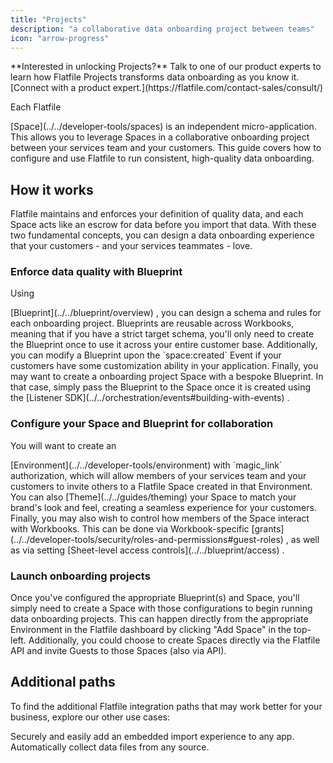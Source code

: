 ```yaml
---
title: "Projects"
description: "a collaborative data onboarding project between teams"
icon: "arrow-progress"
---
```


<Tip>
  **Interested in unlocking Projects?** Talk to one of our product experts to
  learn how Flatfile Projects transforms data onboarding as you know it.
  [Connect with a product expert.](https://flatfile.com/contact-sales/consult/)
</Tip>

Each Flatfile

<Tooltip tip="A micro-application...">
  [Space](../../developer-tools/spaces)
</Tooltip>
is an independent micro-application. This allows you to leverage Spaces in a
collaborative onboarding project between your services team and your customers.
This guide covers how to configure and use Flatfile to run consistent,
high-quality data onboarding.

## How it works

Flatfile maintains and enforces your definition of quality data, and each Space
acts like an escrow for data before you import that data. With these two
fundamental concepts, you can design a data onboarding experience that your
customers - and your services teammates - love.

### Enforce data quality with Blueprint

Using

<Tooltip tip="A Data Definition Language...">
  [Blueprint](../../blueprint/overview)
</Tooltip>
, you can design a schema and rules for each onboarding project. Blueprints are
reusable across Workbooks, meaning that if you have a strict target schema,
you'll only need to create the Blueprint once to use it across your entire
customer base. Additionally, you can modify a Blueprint upon the `space:created`
Event if your customers have some customization ability in your application.
Finally, you may want to create a onboarding project Space with a bespoke
Blueprint. In that case, simply pass the Blueprint to the Space once it is
created using the
<Tooltip tip="Listening and responding to Events">
  [Listener SDK](../../orchestration/events#building-with-events)
</Tooltip>
.

### Configure your Space and Blueprint for collaboration

You will want to create an

<Tooltip tip="Isolated entities to create and test configurations">
  [Environment](../../developer-tools/environment)
</Tooltip>
with `magic_link` authorization, which will allow members of your services team
and your customers to invite others to a Flatfile Space created in that
Environment. You can also
<Tooltip tip="Learn how to customize your Space">
  [Theme](../../guides/theming)
</Tooltip>
your Space to match your brand's look and feel, creating a seamless experience
for your customers. Finally, you may also wish to control how members of the
Space interact with Workbooks. This can be done via Workbook-specific
<Tooltip tip="Guest permissions">
  [grants](../../developer-tools/security/roles-and-permissions#guest-roles)
</Tooltip>
, as well as via setting
<Tooltip tip="Restricting access to a sheet">
  [Sheet-level access controls](../../blueprint/access)
</Tooltip>
.

### Launch onboarding projects

Once you've configured the appropriate Blueprint(s) and Space, you'll simply
need to create a Space with those configurations to begin running data
onboarding projects. This can happen directly from the appropriate Environment
in the Flatfile dashboard by clicking "Add Space" in the top-left. Additionally,
you could choose to create Spaces directly via the Flatfile API and invite
Guests to those Spaces (also via API).

## Additional paths

To find the additional Flatfile integration paths that may work better for your
business, explore our other use cases:

<CardGroup cols={2}>
  <Card title="Embed in your app" icon="person-to-portal" href="../embedding">
    Securely and easily add an embedded import experience to any app.
  </Card>
  <Card
    title="Setup headless file feeds"
    icon="bolt-auto"
    href="../../guides/automap"
  >
    Automatically collect data files from any source.
  </Card>
</CardGroup>
